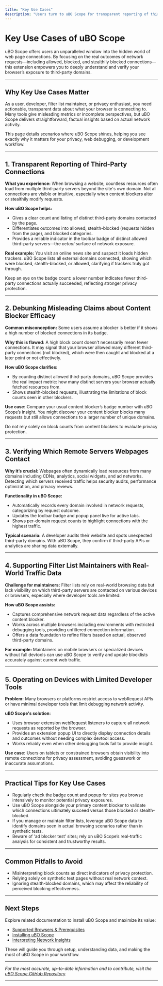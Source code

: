 ```yaml
---
title: "Key Use Cases"
description: "Users turn to uBO Scope for transparent reporting of third-party connections, debunking misleading claims about content blocker efficacy, verifying which remote servers are contacted by a webpage, and aiding filter list maintainers with real-world traffic data—especially on devices where browser developer tools offer limited insight."
---
```


# Key Use Cases of uBO Scope

uBO Scope offers users an unparalleled window into the hidden world of web page connections. By focusing on the real outcomes of network requests—including allowed, blocked, and stealthily blocked connections—this extension empowers you to deeply understand and verify your browser’s exposure to third-party domains.

---

## Why Key Use Cases Matter

As a user, developer, filter list maintainer, or privacy enthusiast, you need actionable, transparent data about what your browser is connecting to. Many tools give misleading metrics or incomplete perspectives, but uBO Scope delivers straightforward, factual insights based on actual network activity.

This page details scenarios where uBO Scope shines, helping you see exactly why it matters for your privacy, web debugging, or development workflow.

---

## 1. Transparent Reporting of Third-Party Connections

**What you experience:**
When browsing a website, countless resources often load from multiple third-party servers beyond the site's own domain. Not all connections are visible or intuitive, especially when content blockers alter or stealthily modify requests.

**How uBO Scope helps:**
- Gives a clear count and listing of distinct third-party domains contacted by the page.
- Differentiates outcomes into allowed, stealth-blocked (requests hidden from the page), and blocked categories.
- Provides a reliable indicator in the toolbar badge of distinct allowed third-party servers—the *actual* surface of network exposure.

**Real example:**
You visit an online news site and suspect it loads hidden trackers. uBO Scope lists all external domains connected, showing which were blocked, stealth-blocked, or allowed, clarifying if trackers truly got through.

<Tip>
Keep an eye on the badge count: a lower number indicates fewer third-party connections actually succeeded, reflecting stronger privacy protection.
</Tip>

---

## 2. Debunking Misleading Claims about Content Blocker Efficacy

**Common misconception:**
Some users assume a blocker is better if it shows a high number of blocked connections in its badge.

**Why this is flawed:**
A high block count doesn't necessarily mean fewer connections. It may signal that your browser allowed many different third-party connections (not blocked), which were then caught and blocked at a later point or not effectively.

**How uBO Scope clarifies:**
- By counting distinct allowed third-party domains, uBO Scope provides the real impact metric: how many distinct servers your browser actually fetched resources from.
- Shows stealth-blocked requests, illustrating the limitations of block counts seen in other blockers.

**Use case:**
Compare your usual content blocker’s badge number with uBO Scope’s insight. You might discover your content blocker blocks many requests but still allows connections to a larger number of unique domains.

<Warning>
Do not rely solely on block counts from content blockers to evaluate privacy protection.
</Warning>

---

## 3. Verifying Which Remote Servers Webpages Contact

**Why it’s crucial:**
Webpages often dynamically load resources from many domains including CDNs, analytics, social widgets, and ad networks. Detecting which servers received traffic helps security audits, performance optimization, and privacy reviews.

**Functionality in uBO Scope:**
- Automatically records every domain involved in network requests, categorizing by request outcome.
- Updates the toolbar badge and popup panel live for active tabs.
- Shows per-domain request counts to highlight connections with the highest traffic.

**Typical scenario:**
A developer audits their website and spots unexpected third-party domains. With uBO Scope, they confirm if third-party APIs or analytics are sharing data externally.

---

## 4. Supporting Filter List Maintainers with Real-World Traffic Data

**Challenge for maintainers:**
Filter lists rely on real-world browsing data but lack visibility on which third-party servers are contacted on various devices or browsers, especially where developer tools are limited.

**How uBO Scope assists:**
- Captures comprehensive network request data regardless of the active content blocker.
- Works across multiple browsers including environments with restricted debugging tools, providing unfiltered connection information.
- Offers a data foundation to refine filters based on actual, observed third-party domains.

**For example:**
Maintainers on mobile browsers or specialized devices without full devtools can use uBO Scope to verify and update blocklists accurately against current web traffic.

---

## 5. Operating on Devices with Limited Developer Tools

**Problem:**
Many browsers or platforms restrict access to webRequest APIs or have minimal developer tools that limit debugging network activity.

**uBO Scope's solution:**
- Uses browser extension webRequest listeners to capture all network requests as reported by the browser.
- Provides an extension popup UI to directly display connection details and outcomes without needing complex devtool access.
- Works reliably even when other debugging tools fail to provide insight.

**Use case:**
Users on tablets or constrained browsers obtain visibility into remote connections for privacy assessment, avoiding guesswork or inaccurate assumptions.

---

## Practical Tips for Key Use Cases

- Regularly check the badge count and popup for sites you browse intensively to monitor potential privacy exposures.
- Use uBO Scope alongside your primary content blocker to validate which connections ultimately succeed versus those blocked or stealth-blocked.
- If you manage or maintain filter lists, leverage uBO Scope data to identify domains seen in actual browsing scenarios rather than in synthetic tests.
- Beware of 'ad blocker test' sites; rely on uBO Scope’s real-traffic analysis for consistent and trustworthy results.

---

## Common Pitfalls to Avoid

- Misinterpreting block counts as direct indicators of privacy protection.
- Relying solely on synthetic test pages without real network context.
- Ignoring stealth-blocked domains, which may affect the reliability of perceived blocking effectiveness.

---

## Next Steps

Explore related documentation to install uBO Scope and maximize its value:

- [Supported Browsers & Prerequisites](overview/getting-started/installing-ubo-scope/supported-browsers-and-requirements)
- [Installing uBO Scope](overview/getting-started/installing-ubo-scope/installation-guides)
- [Interpreting Network Insights](overview/getting-started/first-run-setup/understanding-the-popup)

These will guide you through setup, understanding data, and making the most of uBO Scope in your workflow.

---

_For the most accurate, up-to-date information and to contribute, visit the [uBO Scope GitHub Repository](https://github.com/gorhill/uBO-Scope)._


---